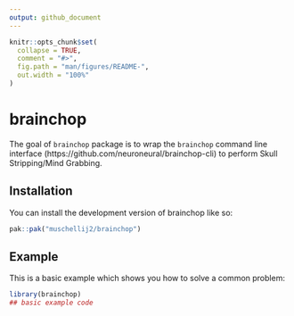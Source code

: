 ```yaml
---
output: github_document
---
```


<!-- README.md is generated from README.Rmd. Please edit that file -->

```r
knitr::opts_chunk$set(
  collapse = TRUE,
  comment = "#>",
  fig.path = "man/figures/README-",
  out.width = "100%"
)
```

# brainchop

<!-- badges: start -->
<!-- badges: end -->

The goal of `brainchop` package is to wrap the `brainchop` command line interface (https://github.com/neuroneural/brainchop-cli) to perform Skull Stripping/Mind Grabbing.

## Installation

You can install the development version of brainchop like so:

``` r
pak::pak("muschellij2/brainchop")
```

## Example

This is a basic example which shows you how to solve a common problem:

```r
library(brainchop)
## basic example code
```
